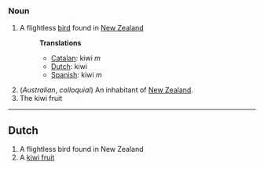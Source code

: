 ===Noun===
#A flightless [[bird]] found in [[New Zealand]]
#:'''Translations'''
#:*[[Catalan]]: kiwi ''m''
#:*[[Dutch]]: kiwi
#:*[[Spanish]]: kiwi ''m''
#(''Australian'', ''colloquial'') An inhabitant of [[New Zealand]].
#The kiwi fruit
----

==Dutch==
#A flightless bird found in New Zealand
#A [[kiwi fruit]]